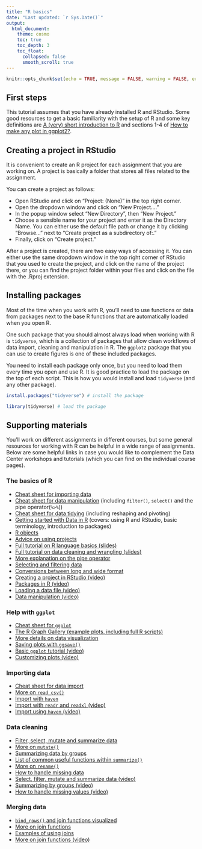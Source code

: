 ```yaml
---
title: "R basics"
date: "Last updated: `r Sys.Date()`"
output: 
  html_document:
    theme: cosmo
    toc: true
    toc_depth: 3
    toc_float:
      collapsed: false
      smooth_scroll: true
---
```


```r
knitr::opts_chunk$set(echo = TRUE, message = FALSE, warning = FALSE, error = FALSE)
```

## First steps

This tutorial assumes that you have already installed R and RStudio.
Some good resources to get a basic familiarity with the setup of R and some key definitions are [A (very) short introduction to R](https://github.com/ClaudiaBrauer/A-very-short-introduction-to-R/blob/master/documents/A\%20(very)\%20short\%20introduction\%20to\%20R.pdf) and sections 1-4 of [How to make any plot in ggplot2?](http://r-statistics.co/ggplot2-Tutorial-With-R.html#6.1\%20Make\%20a\%20time\%20series\%20plot\%20(using\%20ggfortify)).

## Creating a project in RStudio

It is convenient to create an R project for each assignment that you are working on.
A project is basically a folder that stores all files related to the assignment.

You can create a project as follows:

* Open RStudio and click on "Project: (None)" in the top right corner.
* Open the dropdown window and click on "New Project...."
* In the popup window select "New Directory", then "New Project."
* Choose a sensible name for your project and enter it as the Directory Name. You can either use the default file path or change it by clicking "Browse..." next to "Create project as a subdirectory of:."
* Finally, click on "Create project."

After a project is created, there are two easy ways of accessing it. 
You can either use the same dropdown window in the top right corner of RStudio that you used to create the project, and click on the name of the project there, or you can find the project folder within your files and click on the file with the .Rproj extension.

## Installing packages

Most of the time when you work with R, you'll need to use functions or data from packages next to the base R functions that are automatically loaded when you open R.

One such package that you should almost always load when working with R is `tidyverse`, which is a collection of packages that allow clean workflows of data import, cleaning and manipulation in R.
The `ggplot2` package that you can use to create figures is one of these included packages.

You need to install each package only once, but you need to load them every time you open and use R.
It is good practice to load the package on the top of each script.
This is how you would install and load `tidyverse` (and any other package).

```r
install.packages("tidyverse") # install the package
```
```r
library(tidyverse) # load the package
```

## Supporting materials

You'll work on different assignments in different courses, but some general resources for working with R can be helpful in a wide range of assignments.
Below are some helpful links in case you would like to complement the Data Center workshops and tutorials (which you can find on the individual course pages).

### The basics of R

* [Cheat sheet for importing data](https://github.com/rstudio/cheatsheets/blob/main/data-import.pdf)
* [Cheat sheet for data manipulation](https://github.com/rstudio/cheatsheets/blob/main/data-transformation.pdf) (including `filter()`, `select()` and the pipe operator(`%>%`))
* [Cheat sheet for data tidying](https://github.com/rstudio/cheatsheets/blob/main/tidyr.pdf) (including reshaping and pivoting)
* [Getting started with Data in R](https://moderndive.netlify.app/1-getting-started.html#getting-started) (covers: using R and RStudio, basic terminology, introduction to packages)
* [R objects](https://rstudio-education.github.io/hopr/r-objects.html)
* [Advice on using projects](https://r4ds.had.co.nz/workflow-projects.html)
* [Full tutorial on R language basics (slides)](https://raw.githack.com/uo-ec607/lectures/master/04-rlang/04-rlang.html#1)
* [Full tutorial on data cleaning and wrangling (slides)](https://raw.githack.com/uo-ec607/lectures/master/05-tidyverse/05-tidyverse.html#1)
* [More explanation on the pipe operator](https://r4ds.had.co.nz/pipes.html)
* [Selecting and filtering data](https://mdsr-book.github.io/mdsr2e/ch-dataI.html#sec:pipe)
* [Conversions between long and wide format](https://mdsr-book.github.io/mdsr2e/ch-dataII.html#data-verbs-for-converting-wide-to-narrow-and-vice-versa)
* [Creating a project in RStudio (video)](https://www.youtube.com/watch?v=WyrJmJWgPiU)
* [Packages in R (video)](https://www.youtube.com/watch?v=v6VygIgvoZU&t=1s)
* [Loading a data file (video)](https://www.youtube.com/watch?v=2MVolYETR5Q)
* [Data manipulation (video)](https://www.youtube.com/watch?v=Zc_ufg4uW4U)

### Help with `ggplot`

* [Cheat sheet for `ggplot`](https://github.com/rstudio/cheatsheets/blob/main/data-visualization-2.1.pdf)
* [The R Graph Gallery (example plots, including full R scripts)](https://www.r-graph-gallery.com/)
* [More details on data visualization](https://mdsr-book.github.io/mdsr2e/ch-vizII.html#a-grammar-for-data-graphics)
* [Saving plots with `ggsave()`](https://www.tutorialgateway.org/save-r-ggplot-using-ggsave/)
* [Basic `ggplot` tutorial (video)](https://www.youtube.com/watch?v=hr2X7rmkprM)
* [Customizing plots (video)](https://www.youtube.com/watch?v=1GmQ5BdAhG4)

### Importing data

* [Cheat sheet for data import](https://github.com/rstudio/cheatsheets/blob/main/data-import.pdf)
* [More on `read_csv()`](https://uomresearchit.github.io/r-tidyverse-intro/03-loading-data-into-R/)
* [Import with `haven`](https://tutorials.methodsconsultants.com/posts/reading-sas-spss-or-stata-files-into-r-using-haven/)
* [Import with `readr` and `readxl` (video)](https://www.youtube.com/watch?v=366N1K1ja8g)
* [Import using `haven` (video)](https://www.youtube.com/watch?v=egFoDj6H9Ts)

### Data cleaning

* [Filter, select, mutate and summarize data](https://rpubs.com/AnalystNyamu/507453)
* [More on `mutate()`](https://www.sharpsightlabs.com/blog/mutate-in-r/)
* [Summarizing data by groups](https://r-graphics.org/recipe-dataprep-summarize)
* [List of common useful functions within `summarize()`](https://www.r-bloggers.com/2021/06/summarize-in-r-data-summarization-in-r/)
* [More on `rename()`](https://www.datasciencemadesimple.com/rename-the-column-name-in-r-using-dplyr/)
* [How to handle missing data](https://universeofdatascience.com/how-to-handle-missing-values-in-r/)
* [Select, filter, mutate and summarize data (video)](https://www.youtube.com/watch?v=nRtp7wSEtJA)
* [Summarizing by groups (video)](https://www.youtube.com/watch?v=zAlbrPozMHI)
* [How to handle missing values (video)](https://www.youtube.com/watch?v=O_gPPrezk5o)

### Merging data

* [`bind_rows()` and join functions visualized](https://www.r4epi.com/working-with-multiple-data-frames.html)
* [More on join functions](https://www.datasciencemadesimple.com/join-in-r-merge-in-r/)
* [Examples of using joins](https://statisticsglobe.com/r-dplyr-join-inner-left-right-full-semi-anti)
* [More on join functions (video)](https://www.youtube.com/watch?v=Yg-pNqzDuN4)
